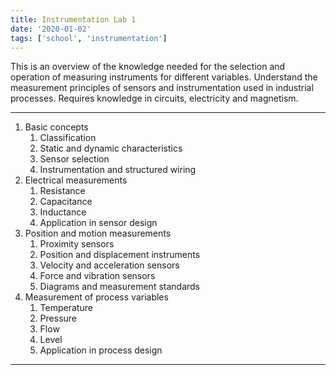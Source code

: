 ```yaml
---
title: Instrumentation Lab 1
date: '2020-01-02'
tags: ['school', 'instrumentation']
---
```


This is an overview of the knowledge needed for the selection and operation of measuring instruments for different variables. Understand the measurement principles of sensors and instrumentation used in industrial processes. Requires knowledge in circuits, electricity and magnetism.

***

1. Basic concepts
	1. Classification
	2. Static and dynamic characteristics
	3. Sensor selection 
	4. Instrumentation and structured wiring
2. Electrical measurements
	1. Resistance
	2. Capacitance
	3. Inductance
	4. Application in sensor design
3. Position and motion measurements
	1. Proximity sensors
	2. Position and displacement instruments
	3. Velocity and acceleration sensors
	4. Force and vibration sensors
	5. Diagrams and measurement standards
4. Measurement of process variables
	1. Temperature
	2. Pressure
	3. Flow
	4. Level
	5. Application in process design	

***

